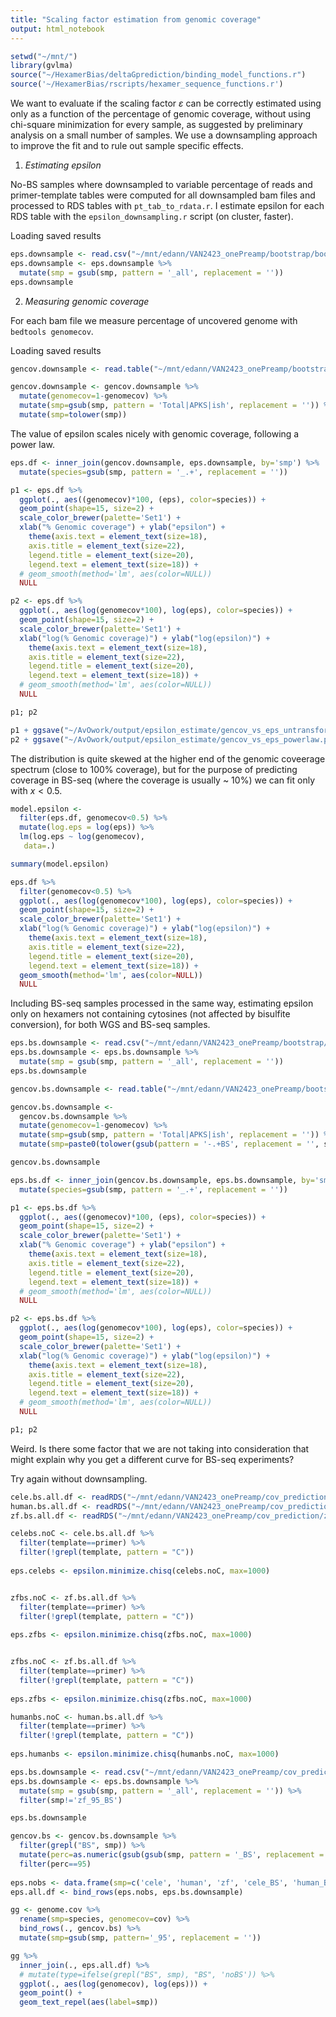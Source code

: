```yaml
---
title: "Scaling factor estimation from genomic coverage"
output: html_notebook
---
```

```r
setwd("~/mnt/")
library(gvlma)
source("~/HexamerBias/deltaGprediction/binding_model_functions.r")
source('~/HexamerBias/rscripts/hexamer_sequence_functions.r')
```

We want to evaluate if the scaling factor $\varepsilon$ can be correctly estimated using only as a function of the percentage of genomic coverage, without using chi-square minimization for every sample, as suggested by preliminary analysis on a small number of samples. We use a downsampling approach to improve the fit and to rule out sample specific effects.

1. *Estimating epsilon*

No-BS samples where downsampled to variable percentage of reads and primer-template tables were computed for all downsampled bam files and processed to RDS tables with ```pt_tab_to_rdata.r```. I estimate epsilon for each RDS table with the ```epsilon_downsampling.r``` script (on cluster, faster).

Loading saved results
```r
eps.downsample <- read.csv("~/mnt/edann/VAN2423_onePreamp/bootstrap/bootstrap_epsilon_noBS.txt", header=F, col.names = c('smp', 'eps'))
eps.downsample <- eps.downsample %>%
  mutate(smp = gsub(smp, pattern = '_all', replacement = ''))
eps.downsample
```

2. *Measuring genomic coverage*

For each bam file we measure percentage of uncovered genome with ```bedtools genomecov```.

Loading saved results
```r
gencov.downsample <- read.table("~/mnt/edann/VAN2423_onePreamp/bootstrap/bootstrap_genomecov.tsv", sep='\t', header=F, col.names = c('smp', 'genomecov'))

gencov.downsample <- gencov.downsample %>%
  mutate(genomecov=1-genomecov) %>%
  mutate(smp=gsub(smp, pattern = 'Total|APKS|ish', replacement = '')) %>%
  mutate(smp=tolower(smp)) 
```

The value of epsilon scales nicely with genomic coverage, following a power law. 
```r
eps.df <- inner_join(gencov.downsample, eps.downsample, by='smp') %>%
  mutate(species=gsub(smp, pattern = '_.+', replacement = '')) 

p1 <- eps.df %>%
  ggplot(., aes((genomecov)*100, (eps), color=species)) +
  geom_point(shape=15, size=2) +
  scale_color_brewer(palette='Set1') +
  xlab("% Genomic coverage") + ylab("epsilon") +
    theme(axis.text = element_text(size=18),
    axis.title = element_text(size=22),
    legend.title = element_text(size=20),
    legend.text = element_text(size=18)) +
  # geom_smooth(method='lm', aes(color=NULL))
  NULL

p2 <- eps.df %>%
  ggplot(., aes(log(genomecov*100), log(eps), color=species)) +
  geom_point(shape=15, size=2) +
  scale_color_brewer(palette='Set1') +
  xlab("log(% Genomic coverage)") + ylab("log(epsilon)") +
    theme(axis.text = element_text(size=18),
    axis.title = element_text(size=22),
    legend.title = element_text(size=20),
    legend.text = element_text(size=18)) +
  # geom_smooth(method='lm', aes(color=NULL))
  NULL

p1; p2

```

```r
p1 + ggsave("~/AvOwork/output/epsilon_estimate/gencov_vs_eps_untransformed.pdf")
p2 + ggsave("~/AvOwork/output/epsilon_estimate/gencov_vs_eps_powerlaw.pdf")
```

The distribution is quite skewed at the higher end of the genomic coveerage spectrum (close to 100% coverage), but for the purpose of predicting coverage in BS-seq (where the coverage is usually ~ 10%) we can fit only with $x<0.5$.
```r
model.epsilon <- 
  filter(eps.df, genomecov<0.5) %>%
  mutate(log.eps = log(eps)) %>%
  lm(log.eps ~ log(genomecov), 
   data=.)

summary(model.epsilon)
```

```r
eps.df %>%
  filter(genomecov<0.5) %>%
  ggplot(., aes(log(genomecov*100), log(eps), color=species)) +
  geom_point(shape=15, size=2) +
  scale_color_brewer(palette='Set1') +
  xlab("log(% Genomic coverage)") + ylab("log(epsilon)") +
    theme(axis.text = element_text(size=18),
    axis.title = element_text(size=22),
    legend.title = element_text(size=20),
    legend.text = element_text(size=18)) +
  geom_smooth(method='lm', aes(color=NULL))
  NULL
```

Including BS-seq samples processed in the same way, estimating epsilon only on hexamers not containing cytosines (not affected by bisulfite conversion), for both WGS and BS-seq samples.
```r
eps.bs.downsample <- read.csv("~/mnt/edann/VAN2423_onePreamp/bootstrap/bootstrap_epsilon_BS.txt", header=F, col.names = c('smp', 'eps'))
eps.bs.downsample <- eps.bs.downsample %>%
  mutate(smp = gsub(smp, pattern = '_all', replacement = ''))
eps.bs.downsample 
```
```r
gencov.bs.downsample <- read.table("~/mnt/edann/VAN2423_onePreamp/bootstrap/bootstrap_genomecov_wBS.tsv", sep='\t', header=F, col.names = c('smp', 'genomecov'))

gencov.bs.downsample <- 
  gencov.bs.downsample %>%
  mutate(genomecov=1-genomecov) %>%
  mutate(smp=gsub(smp, pattern = 'Total|APKS|ish', replacement = '')) %>%
  mutate(smp=paste0(tolower(gsub(pattern = '-.+BS', replacement = '', smp)), ifelse(grepl('with', smp), '_BS', ''))) 

gencov.bs.downsample
```
```r
eps.bs.df <- inner_join(gencov.bs.downsample, eps.bs.downsample, by='smp') %>%
  mutate(species=gsub(smp, pattern = '_.+', replacement = '')) 

p1 <- eps.bs.df %>%
  ggplot(., aes((genomecov)*100, (eps), color=species)) +
  geom_point(shape=15, size=2) +
  scale_color_brewer(palette='Set1') +
  xlab("% Genomic coverage") + ylab("epsilon") +
    theme(axis.text = element_text(size=18),
    axis.title = element_text(size=22),
    legend.title = element_text(size=20),
    legend.text = element_text(size=18)) +
  # geom_smooth(method='lm', aes(color=NULL))
  NULL

p2 <- eps.bs.df %>%
  ggplot(., aes(log(genomecov*100), log(eps), color=species)) +
  geom_point(shape=15, size=2) +
  scale_color_brewer(palette='Set1') +
  xlab("log(% Genomic coverage)") + ylab("log(epsilon)") +
    theme(axis.text = element_text(size=18),
    axis.title = element_text(size=22),
    legend.title = element_text(size=20),
    legend.text = element_text(size=18)) +
  # geom_smooth(method='lm', aes(color=NULL))
  NULL

p1; p2


```

Weird. Is there some factor that we are not taking into consideration that might explain why you get a different curve for BS-seq experiments? 

Try again without downsampling.
```r
cele.bs.all.df <- readRDS("~/mnt/edann/VAN2423_onePreamp/cov_prediction/cele_BS_all.RDS")
human.bs.all.df <- readRDS("~/mnt/edann/VAN2423_onePreamp/cov_prediction/human_BS_all.RDS")
zf.bs.all.df <- readRDS("~/mnt/edann/VAN2423_onePreamp/cov_prediction/zf_BS_all.RDS")
```

```r
celebs.noC <- cele.bs.all.df %>%
  filter(template==primer) %>%
  filter(!grepl(template, pattern = "C"))
  
eps.celebs <- epsilon.minimize.chisq(celebs.noC, max=1000)


zfbs.noC <- zf.bs.all.df %>%
  filter(template==primer) %>%
  filter(!grepl(template, pattern = "C"))
  
eps.zfbs <- epsilon.minimize.chisq(zfbs.noC, max=1000)


zfbs.noC <- zf.bs.all.df %>%
  filter(template==primer) %>%
  filter(!grepl(template, pattern = "C"))
  
eps.zfbs <- epsilon.minimize.chisq(zfbs.noC, max=1000)

humanbs.noC <- human.bs.all.df %>%
  filter(template==primer) %>%
  filter(!grepl(template, pattern = "C"))
  
eps.humanbs <- epsilon.minimize.chisq(humanbs.noC, max=1000)

```

```r
eps.bs.downsample <- read.csv("~/mnt/edann/VAN2423_onePreamp/cov_prediction/bootstrap_epsilon.txt", header=F, col.names = c('smp', 'eps'))
eps.bs.downsample <- eps.bs.downsample %>%
  mutate(smp = gsub(smp, pattern = '_all', replacement = '')) %>%
  filter(smp!='zf_95_BS')

eps.bs.downsample
```

```r
gencov.bs <- gencov.bs.downsample %>%
  filter(grepl("BS", smp)) %>%
  mutate(perc=as.numeric(gsub(gsub(smp, pattern = '_BS', replacement = ''), pattern='.*_', replacement = ''))) %>%
  filter(perc==95)
  
eps.nobs <- data.frame(smp=c('cele', 'human', 'zf', 'cele_BS', 'human_BS', 'zf_BS'), eps=c(chi.cele.onlyC, chi.human.onlyC, chi.zf.onlyC))
eps.all.df <- bind_rows(eps.nobs, eps.bs.downsample)

gg <- genome.cov %>%
  rename(smp=species, genomecov=cov) %>%
  bind_rows(., gencov.bs) %>%
  mutate(smp=gsub(smp, pattern='_95', replacement = ''))

gg %>%
  inner_join(., eps.all.df) %>%
  # mutate(type=ifelse(grepl("BS", smp), "BS", 'noBS')) %>%
  ggplot(., aes(log(genomecov), log(eps))) + 
  geom_point() +
  geom_text_repel(aes(label=smp))
```

